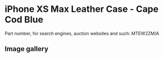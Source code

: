 
# iPhone XS Max Leather Case - Cape Cod Blue

Part number, for search engines, auction websites and such: MTEW2ZM/A

## Image gallery

<div style={{ width: "768px" }}>
  <GalleryComponent
    images={[
      {
        original: "/everysource/MTEW2.png",
        thumbnail: "/everypreview/MTEW2.png",
      },
      {
        original: "/everysource/MTEW2_AV1_GOLD.png",
        thumbnail: "/everypreview/MTEW2_AV1_GOLD.png",
      },
      {
        original: "/everysource/MTEW2_AV1_SILVER.png",
        thumbnail: "/everypreview/MTEW2_AV1_SILVER.png",
      },
      {
        original: "/everysource/MTEW2_AV1_SPACE_GRAY.png",
        thumbnail: "/everypreview/MTEW2_AV1_SPACE_GRAY.png",
      },
      {
        original: "/everysource/MTEW2_AV2.png",
        thumbnail: "/everypreview/MTEW2_AV2.png",
      }
    ]}
  />
</div>